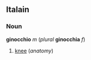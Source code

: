 ==Italain==
===Noun===
'''ginocchio''' ''m'' (''plural'' '''ginocchia''' ''f'')<!--note: this is correct; the plural ends in 'a' and is feminine-->

#[[knee]] (''anatomy'')